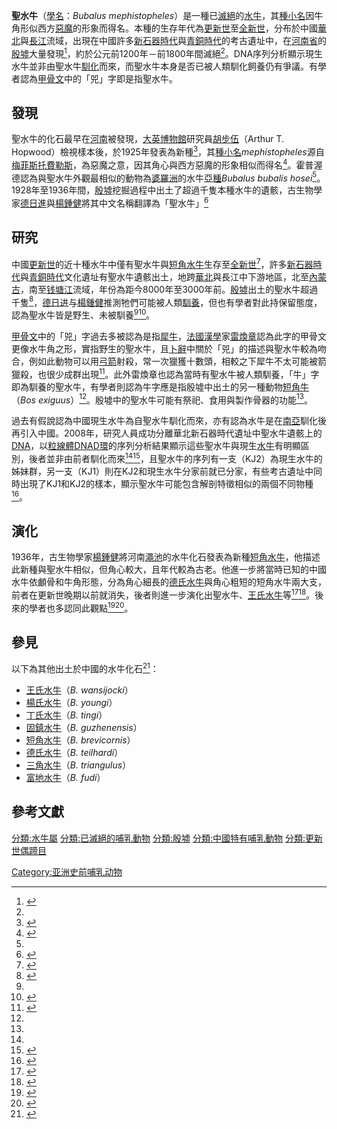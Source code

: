{{Speciesbox
| name = 聖水牛
| status = EX
| extinct = 公元前1200年－前1800年<ref name=Gordon>{{cite journal|title=Reviewed Work: Mammal Species of the World: A Taxonomic and Geographic Reference by D. E. Wilson, D. M. Reeder|author=Gordon B. Corbet, John E. Hill|journal=Journal of Mammalogy|year=1994|volume=75|issue=1|page=239-243|url=https://www.jstor.org/stable/1382263?seq=1}}</ref>
| fossil_range = [[更新世|更新世]]－[[全新世|全新世]] 
| image = Hemudu Site Museum, 2017-08-12 26.jpg
| image_width = 250px
| image_caption = [[田螺山遺址|田螺山遺址]]出土的聖水牛頭蓋骨
| genus = Bubalus
| species = mephistopheles
| authority = [[胡步伍|Hopwood]], 1925
}}
'''聖水牛'''（[[學名|學名]]：''Bubalus mephistopheles''）是一種已[[滅絕|滅絕]]的[[水牛属|水牛]]，其[[種小名|種小名]]因牛角形似西方[[惡魔|惡魔]]的形象而得名。本種的生存年代為[[更新世|更新世]]至[[全新世|全新世]]，分布於中國[[華北|華北]]與[[長江|長江]]流域，出現在中國許多[[新石器時代|新石器時代]]與[[青銅時代|青銅時代]]的考古遺址中，在[[河南省|河南省]]的[[殷墟|殷墟]]大量發現<ref>{{cite journal|author=杨钟健、刘东生|title=安阳殷墟之哺乳动物群补遗|journal=中国考古学报|volume=4|page=145-153|year=1949}}</ref>，約於公元前1200年－前1800年間滅絕<ref name=Gordon/>。DNA序列分析顯示現生水牛並非由聖水牛[[馴化|馴化]]而來，而聖水牛本身是否已被人類馴化飼養仍有爭議。有學者認為[[甲骨文|甲骨文]]中的「兕」字即是指聖水牛。

== 發現 ==
聖水牛的化石最早在[[河南|河南]]被發現，[[大英博物館|大英博物館]]研究員[[胡步伍|胡步伍]]（Arthur T. Hopwood）檢視樣本後，於1925年發表為新種<ref name="Hopwood2009">{{cite journal|last1=Hopwood|first1=Arthur T.|title=A new species of buffalo from the Pleistocene of China|journal=Annals and Magazine of Natural History|volume=16|issue=92|year=1925|pages=238–239|issn=0374-5481|doi=10.1080/00222932508633297}}</ref>，其[[種小名|種小名]]''mephistopheles''源自[[梅菲斯托費勒斯|梅菲斯托費勒斯]]，為惡魔之意，因其角心與西方惡魔的形象相似而得名<ref name=王2011>{{cite journal|title=圣水牛的家养 / 野生属性初步研究|journal=南方文物|author=王娟、张居中|url=http://www.chinesearchaeology.net/cn/研究新论/圣水牛的家养_野生属性初步研究.pdf|year=2011|volume=3|page=134-139|access-date=2020-10-25|archive-date=2020-10-29|archive-url=https://web.archive.org/web/20201029003351/http://www.chinesearchaeology.net/cn/%E7%A0%94%E7%A9%B6%E6%96%B0%E8%AE%BA/%E5%9C%A3%E6%B0%B4%E7%89%9B%E7%9A%84%E5%AE%B6%E5%85%BB_%E9%87%8E%E7%94%9F%E5%B1%9E%E6%80%A7%E5%88%9D%E6%AD%A5%E7%A0%94%E7%A9%B6.pdf|dead-url=no}}</ref>。霍普渥德認為與聖水牛外觀最相似的動物為[[婆羅洲|婆羅洲]]的水牛[[亞種|亞種]]''Bubalus bubalis hosei''<ref name="Hopwood2009"/>。1928年至1936年間，[[殷墟|殷墟]]挖掘過程中出土了超過千隻本種水牛的遺骸，古生物學家[[德日進|德日進]]與[[楊鍾健|楊鍾健]]將其中文名稱翻譯為「聖水牛」<ref>{{cite book|url=http://reader.epubee.com/books/mobile/d7/d7a2a0f75fce77d81bdf022f3aba8576/text00172.html|chapter=圣水牛≠现代水牛|title=物华天宝(良渚古环境与动植物)|author=姬翔、宋姝、武欣|publisher= 浙江大学出版社|year=2019|isbn=978-7308192262}}</ref>

==研究==
中國[[更新世|更新世]]的近十種水牛中僅有聖水牛與[[短角水牛|短角水牛]]生存至[[全新世|全新世]]<ref name="Li2017">{{cite journal|last1=Li|first1=Zhichao|title=New Fossil Record of a Subspecies of Bubalus from the Weihe Area, Shaanxi, China|journal=International Journal of Agriculture and Biology|volume=19|issue=05|year=2017|pages=1207–1212|issn=15608530|doi=10.17957/IJAB/15.0423}}</ref>，許多[[新石器時代|新石器時代]]與[[青銅時代|青銅時代]]文化遺址有聖水牛遺骸出土，地跨[[華北|華北]]與長江中下游地區，北至[[內蒙古|內蒙古]]，南至[[钱塘江|钱塘江]]流域，年份為距今8000年至3000年前。[[殷墟|殷墟]]出土的聖水牛超過千隻<ref name="郭郛Needham1999">{{cite book|author1=郭郛|author2=Joseph Needham|title=中国古代动物学史|url=https://books.google.com/books?id=cLQsAAAAMAAJ|year=1999|publisher=科学出版社|isbn=978-7-03-006212-3|access-date=2021-02-14|archive-date=2021-02-14|archive-url=https://web.archive.org/web/20210214082854/https://books.google.com/books?id=cLQsAAAAMAAJ|dead-url=no}}</ref>，[[德日进|德日进]]与[[楊鍾健|楊鍾健]]推測牠們可能被人類[[馴養|馴養]]，但也有學者對此持保留態度，認為聖水牛皆是野生、未被馴養<ref name=王2011/><ref name=動物園>{{cite web|url=http://museum.sinica.edu.tw/knowledge-base/item/111/|title=商王的動物園（二）水牛|publisher=[[中央研究院歷史語言研究所|中央研究院歷史語言研究所]]|accessdate=2020-10-25|archive-date=2020-10-28|archive-url=https://web.archive.org/web/20201028212333/http://museum.sinica.edu.tw/knowledge-base/item/111/|dead-url=no}}</ref>。

[[甲骨文|甲骨文]]中的「兕」字過去多被認為是指[[犀牛|犀牛]]，[[法國|法國]][[漢學|漢學]]家[[雷煥章|雷煥章]]認為此字的甲骨文更像水牛角之形，實指野生的聖水牛，且[[卜辭|卜辭]]中關於「兕」的描述與聖水牛較為吻合，例如此動物可以用[[弓箭|弓箭]]射殺，常一次獵獲十數頭，相較之下犀牛不太可能被箭獵殺，也很少成群出現<ref>{{cite journal|url=http://jas.hkbu.edu.hk/site/YCY/upload/mw_data/file/mw_data_1931_5694c238d7e86.pdf|title=說「兕」「象」— 「甲骨文所見的動物」之六|author=單育辰|journal=饒宗頤國學院院刊|volume=2|year=2015|page=41-53}}</ref>。此外雷煥章也認為當時有聖水牛被人類馴養，「牛」字即為馴養的聖水牛，有學者則認為牛字應是指殷墟中出土的另一種動物[[短角牛|短角牛]]（''Bos exiguus''）<ref name=王2011/>。殷墟中的聖水牛可能有祭祀、食用與製作骨器的功能<ref name=動物園/>。

過去有假說認為中國現生水牛為自聖水牛馴化而來，亦有認為水牛是在[[南亞|南亞]]馴化後再引入中國。2008年，研究人員成功分離華北新石器時代遺址中聖水牛遺骸上的[[DNA|DNA]]，以[[粒線體DNA|粒線體DNA]][[D環|D環]]的序列分析結果顯示這些聖水牛與現生[[水牛|水牛]]有明顯區別，後者並非由前者馴化而來<ref name="YangLiu2008"/><ref name="LanderBrunson2018">{{cite journal|last1=Lander|first1=Brian|last2=Brunson|first2=Katherine|title=WILD MAMMALS OF ANCIENT NORTH CHINA|journal=Journal of Chinese History|volume=2|issue=2|year=2018|pages=291–312|issn=2059-1632|doi=10.1017/jch.2017.45}}</ref>，且聖水牛的序列有一支（KJ2）為現生水牛的姊妹群，另一支（KJ1）則在KJ2和現生水牛分家前就已分家，有些考古遺址中同時出現了KJ1和KJ2的樣本，顯示聖水牛可能包含解剖特徵相似的兩個不同物種<ref name="YangLiu2008">{{cite journal|last1=Yang|first1=Dongya Y.|last2=Liu|first2=Li|last3=Chen|first3=Xingcan|last4=Speller|first4=Camilla F.|title=Wild or domesticated: DNA analysis of ancient water buffalo remains from north China|journal=Journal of Archaeological Science|volume=35|issue=10|year=2008|pages=2778–2785|issn=03054403|doi=10.1016/j.jas.2008.05.010}}</ref>。

==演化==
1936年，古生物學家[[楊鍾健|楊鍾健]]將河南[[澠池|澠池]]的水牛化石發表為新種[[短角水牛|短角水牛]]，他描述此新種與聖水牛相似，但角心較大，且年代較為古老。他進一步將當時已知的中國水牛依顱骨和牛角形態，分為角心細長的[[德氏水牛|德氏水牛]]與角心粗短的短角水牛兩大支，前者在更新世晚期以前就消失，後者則進一步演化出聖水牛、[[王氏水牛|王氏水牛]]等<ref>{{cite journal|title=New finds of Fossil Bubalus in China|author=C. C. Young (楊鍾健)|year=1936|url=https://onlinelibrary.wiley.com/doi/pdf/10.1111/j.1755-6724.1936.mp15004007.x|journal=Bulletin of the Geological Society of China|doi=10.1111/j.1755-6724.1936.mp15004007.x|volume=15|issue=4|page=507-516|access-date=2021-02-14|archive-date=2021-02-14|archive-url=https://web.archive.org/web/20210214082830/https://onlinelibrary.wiley.com/doi/pdf/10.1111/j.1755-6724.1936.mp15004007.x|dead-url=no}}</ref><ref name=郭2008>{{cite book|chapter=记北京郊区发现的化石水牛一新种兼论中国化石水牛的系统关系|author=郭建崴|editor=董为|title=第十一届中国古脊椎动物学学术年会论文集|publisher=海洋出版社|year=2008|page=93-102|url=https://max.book118.com/html/2015/0615/19112175.shtm|access-date=2021-02-14|archive-date=2021-02-14|archive-url=https://web.archive.org/web/20210214082909/https://max.book118.com/html/2015/0615/19112175.shtm|dead-url=no}}</ref>。後來的學者也多認同此觀點<ref>{{cite journal|url=http://www.cnki.com.cn/Article/CJFDTotal-GSWX195703008.htm|title=河南孟县一新种水牛化石|author=周明镇、徐余瑄|publisher=古生物學報|year=1957|access-date=2021-02-14|archive-date=2019-05-11|archive-url=https://web.archive.org/web/20190511011717/http://www.cnki.com.cn/Article/CJFDTOTAL-GSWX195703008.htm|dead-url=no}}</ref><ref name="DongLiu2014">{{cite journal|last1=Dong|first1=Wei|last2=Liu|first2=Jin-yi|last3=Zhang|first3=Li-min|last4=Xu|first4=Qin-qi|title=The Early Pleistocene water buffalo associated with Gigantopithecus from Chongzuo in southern China|journal=Quaternary International|volume=354|year=2014|pages=86–93|issn=10406182|doi=10.1016/j.quaint.2013.12.054}}</ref>。

==參見==
以下為其他出土於中國的水牛化石<ref name=同>{{cite journal|title=北京平原地区水牛化石新材料:时代与环境问题|author=同号文、陈曦、王晓敏|doi=10.11928/j.issn.1001-7410.2015.03.08|url=http://html.rhhz.net/DSJYJ/20150308.htm|journal= 第四纪研究|year=2015|volume=35|issue=3|page=561-572}}</ref>：
*[[王氏水牛|王氏水牛]]（''B. wansijocki''）
*[[楊氏水牛|楊氏水牛]]（''B. youngi''）
*[[丁氏水牛|丁氏水牛]]（''B. tingi''）
*[[固鎮水牛|固鎮水牛]]（''B. guzhenensis''）
*[[短角水牛|短角水牛]]（''B. brevicornis''）
*[[德氏水牛|德氏水牛]]（''B. teilhardi''）
*[[三角水牛|三角水牛]]（''B. triangulus''）
*[[富地水牛|富地水牛]]（''B. fudi''）

== 參考文獻 ==
{{reflist|2}}
{{Taxonbar|from=Q2927376}}
[[分類:水牛屬|分類:水牛屬]]
[[分類:已滅絕的哺乳動物|分類:已滅絕的哺乳動物]]
[[分類:殷墟|分類:殷墟]]
[[分類:中國特有哺乳動物|分類:中國特有哺乳動物]]
[[Category:亚洲史前哺乳动物|Category:亚洲史前哺乳动物]]
[[分類:更新世偶蹄目|分類:更新世偶蹄目]]